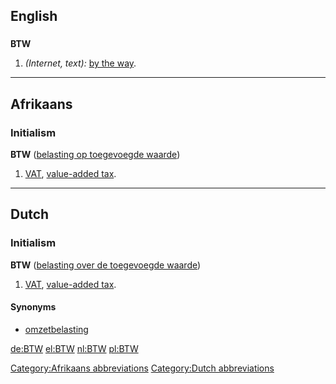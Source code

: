 {{see|btw}}
==English==

==={{initialism}}===
'''BTW'''

# ''(Internet, text):'' [[by the way]].

----

==Afrikaans==

===Initialism===
'''BTW''' ([[belasting op toegevoegde waarde]])

# [[VAT]], [[value-added tax]].

[[Category:Afrikaans abbreviations]]

----

==Dutch==

===Initialism===
'''BTW''' ([[belasting over de toegevoegde waarde]])

# [[VAT]], [[value-added tax]].

====Synonyms====
*[[omzetbelasting]]

[[Category:Dutch abbreviations]]

[[de:BTW]]
[[el:BTW]]
[[nl:BTW]]
[[pl:BTW]]
